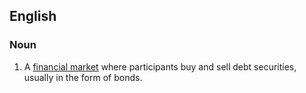 ==English==
{{wikipedia}}
===Noun===
{{en-noun|sg=[[bond]] [[market]]}}

# A [[financial market]] where participants buy and sell debt securities, usually in the form of bonds.